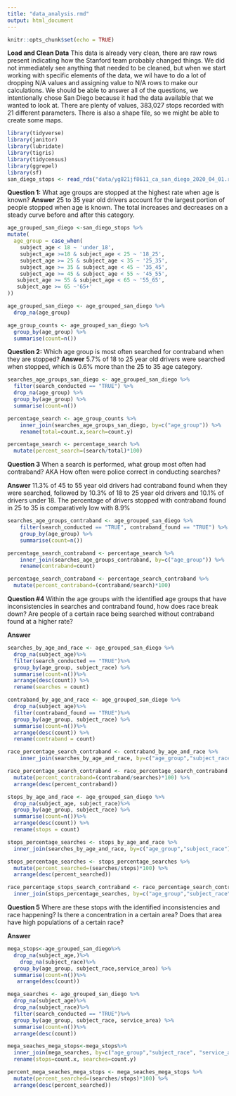 ```yaml
---
title: "data_analysis.rmd"
output: html_document
---
```


```r
knitr::opts_chunk$set(echo = TRUE)
```

**Load and Clean Data**
This data is already very clean, there are raw rows present indicating how the Stanford team probably changed things. We did not immediately see anything that needed to be cleaned, but when we start working with specific elements of the data, we wil have to do a lot of dropping N/A values and assigning value to N/A rows to make our calculations. We should be able to answer all of the questions, we intentionally chose San Diego because it had the data available that we wanted to look at. There are plenty of values, 383,027 stops recorded with 21 different parameters. There is also a shape file, so we might be able to create some maps. 

```r
library(tidyverse)
library(janitor)
library(lubridate)
library(tigris)
library(tidycensus)
library(ggrepel)
library(sf)
san_diego_stops <- read_rds("data/yg821jf8611_ca_san_diego_2020_04_01.rds")
```

**Question 1:**
What age groups are stopped at the highest rate when age is known? 
**Answer**
25 to 35 year old drivers account for the largest portion of people stopped when age is known. The total increases and decreases on a steady curve before and after this category.

```r
age_grouped_san_diego <-san_diego_stops %>%
mutate(
  age_group = case_when(
    subject_age < 18 ~ 'under_18',
    subject_age >=18 & subject_age < 25 ~ '18_25',
    subject_age >= 25 & subject_age < 35 ~ '25_35',
    subject_age >= 35 & subject_age < 45 ~ '35_45',
    subject_age >= 45 & subject_age < 55 ~ '45_55',
   subject_age >= 55 & subject_age < 65 ~ '55_65',
   subject_age >= 65 ~'65+'
))

age_grouped_san_diego <- age_grouped_san_diego %>%
  drop_na(age_group)

age_group_counts <- age_grouped_san_diego %>%
  group_by(age_group) %>%
  summarise(count=n())
```


**Question 2:**
Which age group is most often searched for contraband when they are stopped?
**Answer**
5.7% of 18 to 25 year old drivers were searched when stopped, which is 0.6% more than the 25 to 35 age category.

```r
searches_age_groups_san_diego <- age_grouped_san_diego %>%
  filter(search_conducted == "TRUE") %>%
  drop_na(age_group) %>%
  group_by(age_group) %>%
  summarise(count=n())

percentage_search <- age_group_counts %>%
    inner_join(searches_age_groups_san_diego, by=c("age_group")) %>%
    rename(total=count.x,search=count.y)

percentage_search <- percentage_search %>%
  mutate(percent_search=(search/total)*100)
```


**Question 3**
When a search is performed, what group most often had contraband? AKA How often were police correct in conducting searches?

**Answer**
11.3% of 45 to 55 year old drivers had contraband found when they were searched, followed by 10.3% of 18 to 25 year old drivers and 10.1% of drivers under 18. The percentage of drivers stopped with contraband found in 25 to 35 is comparatively low with 8.9%

```r
searches_age_groups_contraband <- age_grouped_san_diego %>%
    filter(search_conducted == "TRUE", contraband_found == "TRUE") %>%
    group_by(age_group) %>%
    summarise(count=n())

percentage_search_contraband <- percentage_search %>%
    inner_join(searches_age_groups_contraband, by=c("age_group")) %>%
    rename(contraband=count)

percentage_search_contraband <- percentage_search_contraband %>%
  mutate(percent_contraband=(contraband/search)*100)

```


**Question #4**
Within the age groups with the identified age groups that have inconsistencies in searches and contraband found, how does race break down? Are people of a certain race being searched without contraband found at a higher rate?

**Answer**

```r
searches_by_age_and_race <- age_grouped_san_diego %>%
  drop_na(subject_age)%>%
  filter(search_conducted == "TRUE")%>%
  group_by(age_group, subject_race) %>%
  summarise(count=n())%>%
  arrange(desc(count)) %>%
  rename(searches = count)

contraband_by_age_and_race <- age_grouped_san_diego %>%
  drop_na(subject_age)%>%
  filter(contraband_found == "TRUE")%>%
  group_by(age_group, subject_race) %>%
  summarise(count=n())%>%
  arrange(desc(count)) %>%
  rename(contraband = count)

race_percentage_search_contraband <- contraband_by_age_and_race %>%
    inner_join(searches_by_age_and_race, by=c("age_group","subject_race"))

race_percentage_search_contraband <- race_percentage_search_contraband %>%
  mutate(percent_contraband=(contraband/searches)*100) %>%
  arrange(desc(percent_contraband))

stops_by_age_and_race <- age_grouped_san_diego %>%
  drop_na(subject_age, subject_race)%>%
  group_by(age_group, subject_race) %>%
  summarise(count=n())%>%
  arrange(desc(count)) %>%
  rename(stops = count)

stops_percentage_searches <- stops_by_age_and_race %>%
  inner_join(searches_by_age_and_race, by=c("age_group","subject_race"))

stops_percentage_searches <- stops_percentage_searches %>%
  mutate(percent_searched=(searches/stops)*100) %>%
  arrange(desc(percent_searched))

race_percentage_stops_search_contraband <- race_percentage_search_contraband %>%
  inner_join(stops_percentage_searches, by=c("age_group","subject_race","searches"))

```

**Question 5**
Where are these stops with the identified inconsistencies and race happening? Is there a concentration in a certain area? Does that area have high populations of a certain race?

**Answer**

```r
mega_stops<-age_grouped_san_diego%>%
  drop_na(subject_age,)%>%
    drop_na(subject_race)%>%
  group_by(age_group, subject_race,service_area) %>%
  summarise(count=n())%>%
   arrange(desc(count))

mega_searches <- age_grouped_san_diego %>%
  drop_na(subject_age)%>%
  drop_na(subject_race)%>%
  filter(search_conducted == "TRUE")%>%
  group_by(age_group, subject_race, service_area) %>%
  summarise(count=n())%>%
  arrange(desc(count))

mega_seaches_mega_stops<-mega_stops%>%
  inner_join(mega_searches, by=c("age_group","subject_race", "service_area"))%>%
  rename(stops=count.x, searches=count.y)

percent_mega_seaches_mega_stops <- mega_seaches_mega_stops %>%
  mutate(percent_searched=(searches/stops)*100) %>%
  arrange(desc(percent_searched))

```